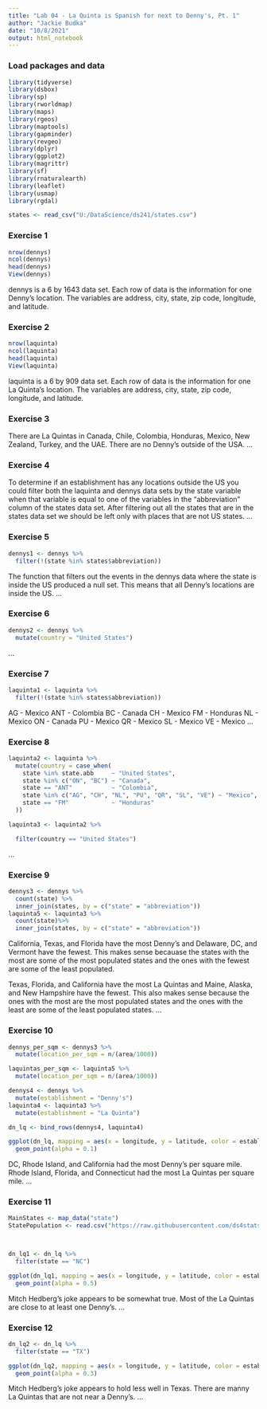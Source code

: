 ```yaml
---
title: "Lab 04 - La Quinta is Spanish for next to Denny's, Pt. 1"
author: "Jackie Budka"
date: "10/8/2021"
output: html_notebook
---
```


### Load packages and data

```r
library(tidyverse) 
library(dsbox) 
library(sp)
library(rworldmap)
library(maps)
library(rgeos)
library(maptools)
library(gapminder)
library(revgeo)
library(dplyr)
library(ggplot2)
library(magrittr)
library(sf)
library(rnaturalearth)
library(leaflet)
library(usmap)
library(rgdal)
```

```r
states <- read_csv("U:/DataScience/ds241/states.csv")
```

### Exercise 1
```r
nrow(dennys)
ncol(dennys)
head(dennys)
View(dennys)
```
dennys is a 6 by 1643 data set. Each row of data is the information for one Denny's location. The variables are address, city, state, zip code, longitude, and latitude.


### Exercise 2

```r
nrow(laquinta)
ncol(laquinta)
head(laquinta)
View(laquinta)
```
laquinta is a 6 by 909 data set. Each row of data is the information for one La Quinta's location. The variables are address, city, state, zip code, longitude, and latitude.

### Exercise 3
There are La Quintas in Canada, Chile, Colombia, Honduras, Mexico, New Zealand, Turkey, and the UAE. There are no Denny's outside of the USA.
...

### Exercise 4
To determine if an establishment has any locations outside the US you could filter both the laquinta and dennys data sets by the state variable when that variable is equal to one of the variables in the "abbreviation" column of the states data set. After filtering out all the states that are in the states data set we should be left only with places that are not US states. 
...

### Exercise 5
```r
dennys1 <- dennys %>%
  filter(!(state %in% states$abbreviation))
```
The function that filters out the events in the dennys data where the state is inside the US produced a null set. This means that all Denny's locations are inside the US. 
...

### Exercise 6
```r
dennys2 <- dennys %>%
  mutate(country = "United States")
```

...

### Exercise 7
```r
laquinta1 <- laquinta %>%
  filter(!(state %in% states$abbreviation)) 
```
AG - Mexico
ANT - Colombia
BC - Canada
CH - Mexico
FM - Honduras
NL - Mexico
ON - Canada
PU - Mexico
QR - Mexico
SL - Mexico
VE - Mexico
...

### Exercise 8
```r

laquinta2 <- laquinta %>%
  mutate(country = case_when(
    state %in% state.abb     ~ "United States",
    state %in% c("ON", "BC") ~ "Canada",
    state == "ANT"           ~ "Colombia",
    state %in% c("AG", "CH", "NL", "PU", "QR", "SL", "VE") ~ "Mexico",
    state == "FM"            ~ "Honduras"
  ))

laquinta3 <- laquinta2 %>%

  filter(country == "United States")
```

...

### Exercise 9
```r
dennys3 <- dennys %>%
  count(state) %>%
  inner_join(states, by = c("state" = "abbreviation")) 
laquinta5 <- laquinta3 %>%
  count(state)%>%
  inner_join(states, by = c("state" = "abbreviation"))
```
California, Texas, and Florida have the most Denny's and Delaware, DC, and Vermont have the fewest. This makes sense becauase the states with the most are some of the most populated states and the ones with the fewest are some of the least populated.

Texas, Florida, and California have the most La Quintas and Maine, Alaska, and New Hampshire have the fewest. This also makes sense because the ones with the most are the most populated states and the ones with the least are some of the least populated states.
...

### Exercise 10
```r
dennys_per_sqm <- dennys3 %>%
  mutate(location_per_sqm = n/(area/1000))

laquintas_per_sqm <- laquinta5 %>%
  mutate(location_per_sqm = n/(area/1000))

dennys4 <- dennys %>%
  mutate(establishment = "Denny's")
laquinta4 <- laquinta3 %>%
  mutate(establishment = "La Quinta") 

dn_lq <- bind_rows(dennys4, laquinta4)

ggplot(dn_lq, mapping = aes(x = longitude, y = latitude, color = establishment)) +
  geom_point(alpha = 0.1) 


```
DC, Rhode Island, and California had the most Denny's per square mile. Rhode Island, Florida, and Connecticut had the most La Quintas per square mile. 
...


### Exercise 11
```r
MainStates <- map_data("state")
StatePopulation <- read.csv("https://raw.githubusercontent.com/ds4stats/r-tutorials/master/intro-maps/data/StatePopulation.csv", as.is = TRUE)



dn_lq1 <- dn_lq %>%
  filter(state == "NC")

ggplot(dn_lq1, mapping = aes(x = longitude, y = latitude, color = establishment), crs = 4269) +
  geom_point(alpha = 0.5) 


```
Mitch Hedberg's joke appears to be somewhat true. Most of the La Quintas are close to at least one Denny's.
...

### Exercise 12
```r
dn_lq2 <- dn_lq %>%
  filter(state == "TX")

ggplot(dn_lq2, mapping = aes(x = longitude, y = latitude, color = establishment)) +
  geom_point(alpha = 0.3)

```
Mitch Hedberg's joke appears to hold less well in Texas. There are manny La Quintas that are not near a Denny's.
...